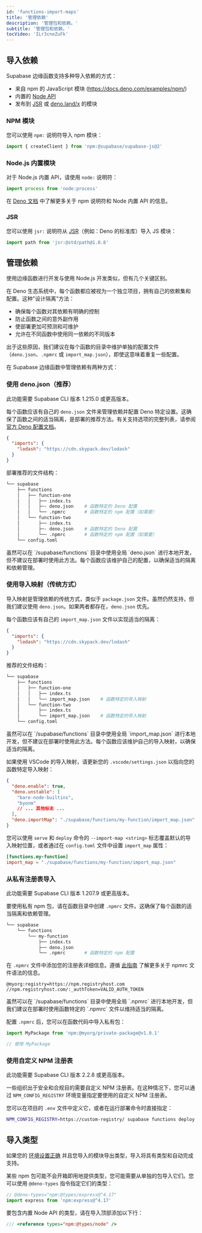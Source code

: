 ```yaml
---
id: 'functions-import-maps'
title: '管理依赖'
description: '管理包和依赖。'
subtitle: '管理包和依赖。'
tocVideo: 'ILr3cneZuFk'
---
```


## 导入依赖

Supabase 边缘函数支持多种导入依赖的方式：

- 来自 npm 的 JavaScript 模块 (https://docs.deno.com/examples/npm/)
- 内置的 [Node API](https://docs.deno.com/runtime/manual/node/compatibility)
- 发布到 [JSR](https://jsr.io/) 或 [deno.land/x](https://deno.land/x) 的模块

### NPM 模块

您可以使用 `npm:` 说明符导入 npm 模块：

```ts
import { createClient } from 'npm:@supabase/supabase-js@2'
```

### Node.js 内置模块

对于 Node.js 内置 API，请使用 `node:` 说明符：

```ts
import process from 'node:process'
```

在 [Deno 文档](https://docs.deno.com/runtime/manual/node/npm_specifiers) 中了解更多关于 npm 说明符和 Node 内置 API 的信息。

### JSR

您可以使用 `jsr:` 说明符从 [JSR](https://jsr.io/)（例如：Deno 的标准库）导入 JS 模块：

```ts
import path from 'jsr:@std/path@1.0.8'
```

## 管理依赖

使用边缘函数进行开发与使用 Node.js 开发类似，但有几个关键区别。

在 Deno 生态系统中，每个函数都应被视为一个独立项目，拥有自己的依赖集和配置。这种"设计隔离"方法：

- 确保每个函数对其依赖有明确的控制
- 防止函数之间的意外副作用
- 使部署更加可预测和可维护
- 允许在不同函数中使用同一依赖的不同版本

出于这些原因，我们建议在每个函数的目录中维护单独的配置文件（`deno.json`、`.npmrc` 或 `import_map.json`），即使这意味着重复一些配置。

在 Supabase 边缘函数中管理依赖有两种方式：

### 使用 deno.json（推荐）

<Admonition type="note">

此功能需要 Supabase CLI 版本 1.215.0 或更高版本。

</Admonition>

每个函数应该有自己的 `deno.json` 文件来管理依赖并配置 Deno 特定设置。这确保了函数之间的适当隔离，是部署的推荐方法。有关支持选项的完整列表，请参阅 [官方 Deno 配置文档](https://docs.deno.com/runtime/manual/getting_started/configuration_file)。

```json supabase/functions/my-function/deno.json
{
  "imports": {
    "lodash": "https://cdn.skypack.dev/lodash"
  }
}
```

部署推荐的文件结构：

```bash
└── supabase
    ├── functions
    │   ├── function-one
    │   │   ├── index.ts
    │   │   ├─- deno.json    # 函数特定的 Deno 配置
    │   │   └── .npmrc       # 函数特定的 npm 配置（如需要）
    │   └── function-two
    │       ├── index.ts
    │       ├─- deno.json    # 函数特定的 Deno 配置
    │       └── .npmrc       # 函数特定的 npm 配置（如需要）
    └── config.toml
```

<Admonition type="caution">
  虽然可以在 `/supabase/functions` 目录中使用全局 `deno.json` 进行本地开发，但不建议在部署时使用此方法。每个函数应该维护自己的配置，以确保适当的隔离和依赖管理。
</Admonition>

### 使用导入映射（传统方式）

导入映射是管理依赖的传统方式，类似于 `package.json` 文件。虽然仍然支持，但我们建议使用 `deno.json`。如果两者都存在，`deno.json` 优先。

每个函数应该有自己的 `import_map.json` 文件以实现适当的隔离：

```json supabase/functions/my-function/import_map.json
{
  "imports": {
    "lodash": "https://cdn.skypack.dev/lodash"
  }
}
```

推荐的文件结构：

```bash
└── supabase
    ├── functions
    │   ├── function-one
    │   │   ├── index.ts
    │   │   └── import_map.json    # 函数特定的导入映射
    │   └── function-two
    │       ├── index.ts
    │       └── import_map.json    # 函数特定的导入映射
    └── config.toml
```

<Admonition type="caution">
  虽然可以在 `/supabase/functions` 目录中使用全局 `import_map.json` 进行本地开发，但不建议在部署时使用此方法。每个函数应该维护自己的导入映射，以确保适当的隔离。
</Admonition>

如果使用 VSCode 的导入映射，请更新您的 `.vscode/settings.json` 以指向您的函数特定导入映射：

```json settings.json
{
  "deno.enable": true,
  "deno.unstable": [
    "bare-node-builtins",
    "byonm"
    // ... 其他标志 ...
  ],
  "deno.importMap": "./supabase/functions/my-function/import_map.json"
}
```

您可以使用 `serve` 和 `deploy` 命令的 `--import-map <string>` 标志覆盖默认的导入映射位置，或者通过在 `config.toml` 文件中设置 `import_map` 属性：

```toml supabase/config.toml
[functions.my-function]
import_map = "./supabase/functions/my-function/import_map.json"
```

### 从私有注册表导入

<Admonition type="info">此功能需要 Supabase CLI 版本 1.207.9 或更高版本。</Admonition>

要使用私有 npm 包，请在函数目录中创建 `.npmrc` 文件。这确保了每个函数的适当隔离和依赖管理。

```bash
└── supabase
    └── functions
        └── my-function
            ├── index.ts
            ├── deno.json
            └── .npmrc       # 函数特定的 npm 配置
```

在 `.npmrc` 文件中添加您的注册表详细信息。遵循 [此指南](https://docs.npmjs.com/cli/v10/configuring-npm/npmrc) 了解更多关于 npmrc 文件语法的信息。

```plaintext
@myorg:registry=https://npm.registryhost.com
//npm.registryhost.com/:_authToken=VALID_AUTH_TOKEN
```

<Admonition type="caution">
  虽然可以在 `/supabase/functions` 目录中使用全局 `.npmrc` 进行本地开发，但我们建议在部署时使用函数特定的 `.npmrc` 文件以维持适当的隔离。
</Admonition>

配置 `.npmrc` 后，您可以在函数代码中导入私有包：

```ts
import MyPackage from 'npm:@myorg/private-package@v1.0.1'

// 使用 MyPackage
```

### 使用自定义 NPM 注册表

<Admonition type="info">此功能需要 Supabase CLI 版本 2.2.8 或更高版本。</Admonition>

一些组织出于安全和合规目的需要自定义 NPM 注册表。在这种情况下，您可以通过 `NPM_CONFIG_REGISTRY` 环境变量指定要使用的自定义 NPM 注册表。

您可以在项目的 `.env` 文件中定义它，或者在运行部署命令时直接指定：

```bash
NPM_CONFIG_REGISTRY=https://custom-registry/ supabase functions deploy my-function
```

## 导入类型

如果您的 [环境设置正确](/docs/guides/functions/local-development) 并且您导入的模块导出类型，导入将具有类型和自动完成支持。

某些 npm 包可能不会开箱即用地提供类型，您可能需要从单独的包导入它们。您可以使用 `@deno-types` 指令指定它们的类型：

```ts
// @deno-types="npm:@types/express@^4.17"
import express from 'npm:express@^4.17'
```

要包含内置 Node API 的类型，请在导入顶部添加以下行：

```ts
/// <reference types="npm:@types/node" />
```
